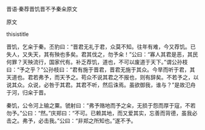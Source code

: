 


晋语·秦荐晋饥晋不予秦籴原文

原文

thisistitle

晋饥，乞籴于秦。丕豹曰：“晋君无礼于君，众莫不知。往年有难，今又荐饥。已失人，又失天，其有殃也多矣。君其伐之，勿予籴！”公曰：“寡人其君是恶，其民何罪？天殃流行，国家代有。补乏荐饥，道也，不可以废道于天下。”谓公孙枝曰：“予之乎？”公孙枝曰：“君有施于晋君，晋君无施于其众。今旱而听于君，其天道也。君若弗予，而天予之。苟众不说其君之不报也，则有辞矣。不若予之，以说其众。众说，必咎于其君。其君不听，然后诛焉。虽欲御我，谁与？”是故氾舟于河，归籴于晋。

秦饥，公令河上输之粟。虢射曰：“弗予赂地而予之籴，无损于怨而厚于寇，不若勿予。”公曰：“然。”庆郑曰：“不可。已赖其地，而又爱其实，忘善而背德，虽我必击之。弗予，必击我。”公曰：“非郑之所知也。”遂不予。

